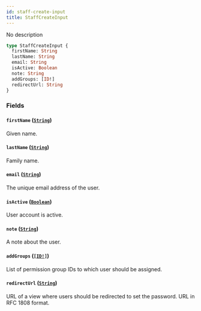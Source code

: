 ```yaml
---
id: staff-create-input
title: StaffCreateInput
---
```


No description

```graphql
type StaffCreateInput {
  firstName: String
  lastName: String
  email: String
  isActive: Boolean
  note: String
  addGroups: [ID!]
  redirectUrl: String
}
```

### Fields

#### `firstName` ([`String`](/api-reference/scalars/string.mdx))

Given name.

#### `lastName` ([`String`](/api-reference/scalars/string.mdx))

Family name.

#### `email` ([`String`](/api-reference/scalars/string.mdx))

The unique email address of the user.

#### `isActive` ([`Boolean`](/api-reference/scalars/boolean.mdx))

User account is active.

#### `note` ([`String`](/api-reference/scalars/string.mdx))

A note about the user.

#### `addGroups` ([`[ID!]`](/api-reference/scalars/id.mdx))

List of permission group IDs to which user should be assigned.

#### `redirectUrl` ([`String`](/api-reference/scalars/string.mdx))

URL of a view where users should be redirected to set the password. URL in RFC 1808 format.
